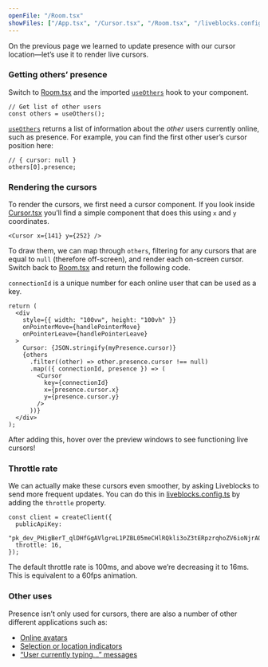 ```yaml
---
openFile: "/Room.tsx"
showFiles: ["/App.tsx", "/Cursor.tsx", "/Room.tsx", "/liveblocks.config.ts"]
---
```


On the previous page we learned to update presence with our cursor
location—let’s use it to render live cursors.

### Getting others’ presence

Switch to [Room.tsx][] and the imported [`useOthers`][] hook to your component.

```tsx
// Get list of other users
const others = useOthers();
```

[`useOthers`][] returns a list of information about the _other_ users currently
online, such as presence. For example, you can find the first other user’s
cursor position here:

```tsx
// { cursor: null }
others[0].presence;
```

### Rendering the cursors

To render the cursors, we first need a cursor component. If you look inside
[Cursor.tsx][] you’ll find a simple component that does this using `x` and `y`
coordinates.

```tsx
<Cursor x={141} y={252} />
```

To draw them, we can map through `others`, filtering for any cursors that are
equal to `null` (therefore off-screen), and render each on-screen cursor. Switch
back to [Room.tsx][] and return the following code.

<Banner title="connectionId">

`connectionId` is a unique number for each online user that can be used as a
key.

</Banner>

```tsx highlight="8-16"
return (
  <div
    style={{ width: "100vw", height: "100vh" }}
    onPointerMove={handlePointerMove}
    onPointerLeave={handlePointerLeave}
  >
    Cursor: {JSON.stringify(myPresence.cursor)}
    {others
      .filter((other) => other.presence.cursor !== null)
      .map(({ connectionId, presence }) => (
        <Cursor
          key={connectionId}
          x={presence.cursor.x}
          y={presence.cursor.y}
        />
      ))}
  </div>
);
```

After adding this, hover over the preview windows to see functioning live
cursors!

### Throttle rate

We can actually make these cursors even smoother, by asking Liveblocks to send
more frequent updates. You can do this in [liveblocks.config.ts][] by adding the
`throttle` property.

```tsx highlight="3"
const client = createClient({
  publicApiKey:
    "pk_dev_PHigBerT_qlDHfGgAVlgreL1PZBL05meCHlRQkli3oZ3tERpzrqhoZV6ioNjrAOu",
  throttle: 16,
});
```

<Banner title="Throttle rate">

The default throttle rate is 100ms, and above we’re decreasing it to 16ms. This
is equivalent to a 60fps animation.

</Banner>

### Other uses

Presence isn’t only used for cursors, there are also a number of other different
applications such as:

- [Online avatars](/examples/live-avatar-stack/)
- [Selection or location indicators](/examples/live-form-selection)
- [“User currently typing...” messages](/examples/collaborative-todo-list)

[`RoomProvider`]: /docs/api-reference/liveblocks-react#RoomProvider
[`useMyPresence`]: /docs/api-reference/liveblocks-react#useMyPresence
[`useOthers`]: /docs/api-reference/liveblocks-react#useOthers
[liveblocks.config.ts]: #/liveblocks.config.ts
[App.tsx]: #/App.tsx
[Room.tsx]: #/Room.tsx
[Cursor.tsx]: #/Cursor.tsx
